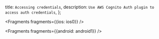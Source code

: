   title: `Accessing credentials`,
  description: `Use AWS Cognito Auth plugin to access auth credentials`,
};


<Fragments fragments={{ios: ios0}} />


<Fragments fragments={{android: android1}} />
